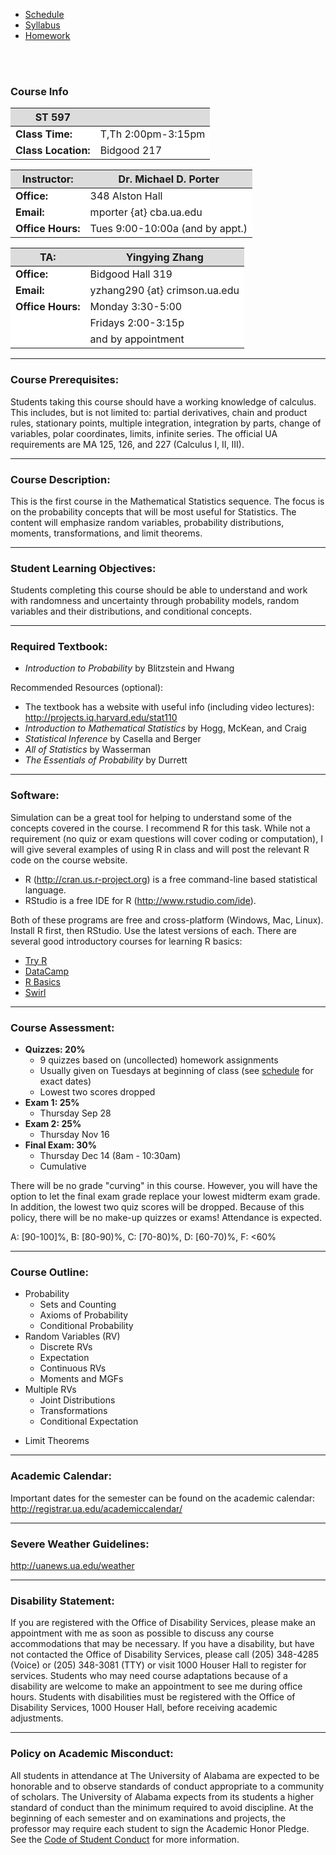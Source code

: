 <ul class="navibar">
  <li><a href="./index.html" class="navibar" >Schedule</a></li>
  <li><a href="./syllabus.html" class="current" >Syllabus</a></li>
  <li><a href="./homework.html" class="navibar" >Homework</a></li>
</ul>


<!--- Table Formatting Modifications --->
<style>
.table {
  width: 35%;
  margin-left: 0%;
  border: 1px solid lightgray;
  font-size : 78%;
}
th {   
  background-color: #dcdcdc;
}
td {
  background-color: white;
}
</style>



<!--- Start Main Page --->
 <br><br>

### Course Info

ST 597                    |                |
------------------------- | --------------- 
**Class Time:**           | T,Th 2:00pm-3:15pm  
**Class Location:**       | Bidgood 217    

**Instructor:**     | Dr\. Michael D. Porter  
------------------------- | --------------- 
**Office:**         | 348 Alston Hall
**Email:**          | mporter {at} cba.ua.edu    
**Office Hours:**   | Tues 9:00-10:00a (and by appt.)  

**TA:**                   |  Yingying Zhang
------------------------- | ------------------------------- 
**Office:**               | Bidgood Hall 319
**Email:**                | yzhang290 {at} crimson.ua.edu 
**Office Hours:**         | Monday 3:30-5:00  
&nbsp;										| Fridays 2:00-3:15p   
&nbsp;						  			| and by appointment 
													


<!-- 
TA office hours (5 hrs)
- Fri: (1.5) for recitation like 
- Mon: 3:30 - 5:00 hw questions
- Tue: 11:00 - 12:00  hw last minute    
- appt (1)

TA homework: (2 hrs)
- enter hw solutions into latex (or Rmarkdown)
- create hw answers document

TA grade quizzes (3 hrs)
- grade weekly quizzes
- pre-grade exams

-->


----

### Course Prerequisites:
Students taking this course should have a working knowledge of calculus. This includes, but is not limited to: partial derivatives, chain and product rules, stationary points, multiple integration, integration by parts, change of variables, polar coordinates, limits, infinite series. The official UA requirements are MA 125, 126, and 227 (Calculus I, II, III). 




----

### Course Description:

This is the first course in the Mathematical Statistics sequence. The focus is on the probability concepts that will be most useful for Statistics. The content will emphasize random variables, probability distributions, moments, transformations, and limit theorems. 


----

### Student Learning Objectives:
Students completing this course should be able to understand and work with randomness and uncertainty through probability models, random variables and their distributions, and conditional concepts. 


----

### Required Textbook:
- *Introduction to Probability* by Blitzstein and Hwang

Recommended Resources (optional):   

- The textbook has a website with useful info (including video lectures): <http://projects.iq.harvard.edu/stat110>   
- *Introduction to Mathematical Statistics* by Hogg, McKean, and Craig  
- *Statistical Inference* by Casella and Berger  
- *All of Statistics* by Wasserman
- *The Essentials of Probability* by Durrett


----

### Software:

Simulation can be a great tool for helping to understand some of the concepts covered in the course. I recommend R for this task. While not a requirement (no quiz or exam questions will cover coding or computation), I will give several examples of using R in class and will post the relevant R code on the course website.       

- R (<http://cran.us.r-project.org>) is a free command-line based statistical language.
- RStudio is a free IDE for R (<http://www.rstudio.com/ide>).

Both of these programs are free and cross-platform (Windows, Mac, Linux). Install R first, then RStudio. Use the latest versions of each. There are several good introductory courses for learning R basics:  

- [Try R  ](http://tryr.codeschool.com/)
- [DataCamp  ](https://www.datacamp.com/courses/free-introduction-to-r)
- [R Basics](https://www.udemy.com/r-basics/)
- [Swirl](http://swirlstats.com/)



----

### Course Assessment:

- **Quizzes: 20%**
    - 9 quizzes based on (uncollected) homework assignments
    - Usually given on Tuesdays at beginning of class (see [schedule](index.html) for exact dates)
    - Lowest two scores dropped

- **Exam 1: 25%**
    - Thursday Sep 28  

- **Exam 2: 25%**
    - Thursday Nov 16

- **Final Exam: 30%**
    - Thursday Dec 14 (8am - 10:30am)
    - Cumulative


There will be no grade \"curving\" in this course. However, you will have the option to let the final exam grade replace your lowest midterm exam grade. In addition, the lowest two quiz scores will be dropped. Because of this policy, there will be no make-up quizzes or exams! Attendance is expected. 

A: [90-100]\%, B: [80-90)\%, C: [70-80)\%, D: [60-70)\%, F: <60\%

-----

### Course Outline: 

- Probability
    - Sets and Counting
    - Axioms of Probability
    - Conditional Probability
    
- Random Variables (RV)
    - Discrete RVs
    - Expectation
    - Continuous RVs
    - Moments and MGFs

- Multiple RVs
    - Joint Distributions
    - Transformations
    - Conditional Expectation

<!--- - Inequalities  --->
- Limit Theorems


----

### Academic Calendar:
Important dates for the semester can be found on the academic calendar: 
<http://registrar.ua.edu/academiccalendar/>

----

### Severe Weather Guidelines:
<http://uanews.ua.edu/weather>

----

### Disability Statement:
If you are registered with the Office of Disability Services, please make an appointment with me as soon as possible to discuss any course accommodations that may be necessary.
If you have a disability, but have not contacted the Office of Disability Services, please call (205) 348-4285 (Voice) or (205) 348-3081 (TTY) or visit 1000 Houser Hall to register for services. Students who may need course adaptations because of a disability are welcome to make an appointment to see me during office hours. Students with disabilities must be registered with the Office of Disability Services, 1000 Houser Hall, before receiving academic adjustments.


----

### Policy on Academic Misconduct:
All students in attendance at The University of Alabama are expected to be honorable and to observe standards of conduct appropriate to a community of scholars. The University of Alabama expects from its students a higher standard of conduct than the minimum required to avoid discipline. At the beginning of each semester and on examinations and projects, the professor may require each student to sign the Academic Honor Pledge. 
See the [Code of Student Conduct](http://policies.ua.edu/conduct.html) for more information.









